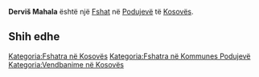 {{Fshat në Kosovës
 | Emri                = Derviš Mahala
| srp_N_name = Derviš Mahala
| srp_N_FULL_NAME_RO = Derviš Mahala
| srp_N_FULL_NAME_ND_RO = Dervis Mahala
| srp_N_SORT_NAME_RG = DERVISMAHALA
| srp_N_FULL_NAME_RG = Derviš Mahala
| srp_N_FULL_NAME_ND_RG = Dervis Mahala

 | Emri (Rasa dhanore) = 
 | Figura              = 
 | Shteti              = Kosovo
 | Komuna              = Podujevë
 | Kodi postar         = 
 | Sipërfaqja          = 

 | Popullsia           = 

 | Regj. i popullsisë  = 
 | Dend. e popullsisë  = 
 | Faqja zyrtare       = 
 <!--- Koordinatat ----> 
 | Gjerësia            = 42.861543
 | Gjatësia            = 21.319655
 | Lartësia            = 
}}
'''Derviš Mahala''' është një [[Fshat]] në [[Podujevë]] të [[Kosovës]].

<!-- == Gjeografia == -->
<!-- == Historia == -->
<!-- == Demografia == -->
== Shih edhe ==
{{Komuna Podujevë}}
{{Kosovo-Administrata-Cung}}

[[Kategoria:Fshatra në Kosovës]]
[[Kategoria:Fshatra në Kommunes Podujevë]]
[[Kategoria:Vendbanime në Kosovës]]